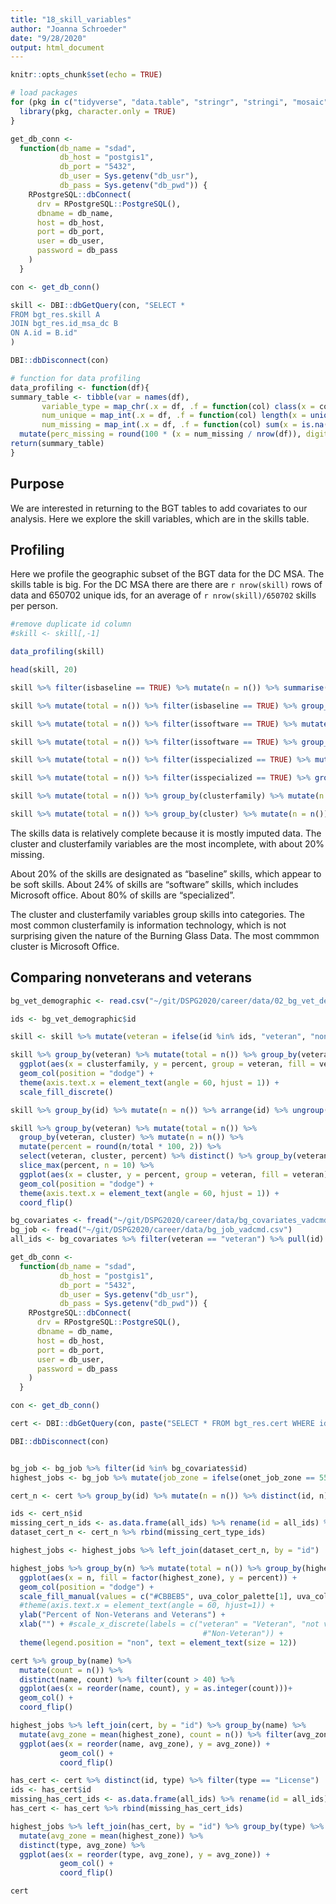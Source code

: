 ```yaml
---
title: "18_skill_variables"
author: "Joanna Schroeder"
date: "9/28/2020"
output: html_document
---
```


```r
knitr::opts_chunk$set(echo = TRUE)
```

```r
# load packages 
for (pkg in c("tidyverse", "data.table", "stringr", "stringi", "mosaic", "dplyr", "readr","gt", 'lubridate')) {
  library(pkg, character.only = TRUE)
}

get_db_conn <-
  function(db_name = "sdad",
           db_host = "postgis1",
           db_port = "5432",
           db_user = Sys.getenv("db_usr"),
           db_pass = Sys.getenv("db_pwd")) {
    RPostgreSQL::dbConnect(
      drv = RPostgreSQL::PostgreSQL(),
      dbname = db_name,
      host = db_host,
      port = db_port,
      user = db_user,
      password = db_pass
    )
  }

con <- get_db_conn()

skill <- DBI::dbGetQuery(con, "SELECT *
FROM bgt_res.skill A
JOIN bgt_res.id_msa_dc B
ON A.id = B.id"
)

DBI::dbDisconnect(con)
```


```r
# function for data profiling
data_profiling <- function(df){
summary_table <- tibble(var = names(df),
       variable_type = map_chr(.x = df, .f = function(col) class(x = col)),                 
       num_unique = map_int(.x = df, .f = function(col) length(x = unique(x = col))),
       num_missing = map_int(.x = df, .f = function(col) sum(x = is.na(x = col)))) %>%
  mutate(perc_missing = round(100 * (x = num_missing / nrow(df)), digits = 2L))
return(summary_table)
}
```

## Purpose

We are interested in returning to the BGT tables to add covariates to our analysis. Here we explore the skill variables, which are in the skills table. 

## Profiling

Here we profile the geographic subset of the BGT data for the DC MSA. The skills table is big. For the DC MSA there are there are `r nrow(skill)` rows of data and 650702 unique ids, for an average of `r nrow(skill)/650702` skills per person.

```r
#remove duplicate id column
#skill <- skill[,-1]

data_profiling(skill)

head(skill, 20)

skill %>% filter(isbaseline == TRUE) %>% mutate(n = n()) %>% summarise(percent = n/21591463) %>% distinct()

skill %>% mutate(total = n()) %>% filter(isbaseline == TRUE) %>% group_by(skill) %>% mutate(n = n()) %>% summarise(percent = (n/total)*100) %>% distinct() %>% arrange(-percent)

skill %>% mutate(total = n()) %>% filter(issoftware == TRUE) %>% mutate(n = n()) %>% summarise(percent = n/total) %>% distinct()

skill %>% mutate(total = n()) %>% filter(issoftware == TRUE) %>% group_by(skill) %>% mutate(n = n()) %>% summarise(percent = (n/total)*100) %>% distinct() %>% arrange(-percent)

skill %>% mutate(total = n()) %>% filter(isspecialized == TRUE) %>% mutate(n = n()) %>% summarise(percent = n/total) %>% distinct()

skill %>% mutate(total = n()) %>% filter(isspecialized == TRUE) %>% group_by(skill) %>% mutate(n = n()) %>% summarise(percent = (n/total)*100) %>% distinct() %>% arrange(-percent)

skill %>% mutate(total = n()) %>% group_by(clusterfamily) %>% mutate(n = n()) %>% summarise(percent = (n/total) * 100) %>% distinct() %>% arrange(-percent)

skill %>% mutate(total = n()) %>% group_by(cluster) %>% mutate(n = n()) %>% summarise(percent = (n/total) * 100) %>% distinct() %>% arrange(-percent)
```

The skills data is relatively complete because it is mostly imputed data. The cluster and clusterfamily variables are the most incomplete, with about 20% missing. 

About 20% of the skills are designated as "baseline" skills, which appear to be soft skills. About 24% of skills are "software" skills, which includes Microsoft office. About 80% of skills are "specialized". 

The cluster and clusterfamily variables group skills into categories. The most common clusterfamily is information technology, which is not surprising given the nature of the Burning Glass Data. The most commmon cluster is Microsoft Office.

## Comparing nonveterans and veterans

```r
bg_vet_demographic <- read.csv("~/git/DSPG2020/career/data/02_bg_vet_demographic.csv")

ids <- bg_vet_demographic$id

skill <- skill %>% mutate(veteran = ifelse(id %in% ids, "veteran", "nonveteran")) 

skill %>% group_by(veteran) %>% mutate(total = n()) %>% group_by(veteran, clusterfamily) %>% mutate(n = n()) %>% mutate(percent = round(n/total * 100, 2)) %>% select(veteran, clusterfamily, percent) %>% distinct() %>%
  ggplot(aes(x = clusterfamily, y = percent, group = veteran, fill = veteran)) +
  geom_col(position = "dodge") +
  theme(axis.text.x = element_text(angle = 60, hjust = 1)) +
  scale_fill_discrete()

skill %>% group_by(id) %>% mutate(n = n()) %>% arrange(id) %>% ungroup() %>% group_by(veteran) %>% summarise(mean = mean(n), median = median(n))

skill %>% group_by(veteran) %>% mutate(total = n()) %>% 
  group_by(veteran, cluster) %>% mutate(n = n()) %>% 
  mutate(percent = round(n/total * 100, 2)) %>% 
  select(veteran, cluster, percent) %>% distinct() %>% group_by(veteran) %>%
  slice_max(percent, n = 10) %>%
  ggplot(aes(x = cluster, y = percent, group = veteran, fill = veteran)) +
  geom_col(position = "dodge") +
  theme(axis.text.x = element_text(angle = 60, hjust = 1)) +
  coord_flip()

```

```r
bg_covariates <- fread("~/git/DSPG2020/career/data/bg_covariates_vadcmd.csv") %>% filter(veteran == "veteran")
bg_job <- fread("~/git/DSPG2020/career/data/bg_job_vadcmd.csv")
all_ids <- bg_covariates %>% filter(veteran == "veteran") %>% pull(id)

get_db_conn <-
  function(db_name = "sdad",
           db_host = "postgis1",
           db_port = "5432",
           db_user = Sys.getenv("db_usr"),
           db_pass = Sys.getenv("db_pwd")) {
    RPostgreSQL::dbConnect(
      drv = RPostgreSQL::PostgreSQL(),
      dbname = db_name,
      host = db_host,
      port = db_port,
      user = db_user,
      password = db_pass
    )
  }

con <- get_db_conn()

cert <- DBI::dbGetQuery(con, paste("SELECT * FROM bgt_res.cert WHERE id IN (", paste(ids, collapse = ", "), ")"))

DBI::dbDisconnect(con)


bg_job <- bg_job %>% filter(id %in% bg_covariates$id)
highest_jobs <- bg_job %>% mutate(job_zone = ifelse(onet_job_zone == 55 | onet_job_zone == 6, 0, onet_job_zone)) %>% group_by(id) %>% mutate(highest_zone = max(job_zone)) %>% distinct(id, highest_zone) %>% left_join(bg_covariates, by = "id")

cert_n <- cert %>% group_by(id) %>% mutate(n = n()) %>% distinct(id, n)

ids <- cert_n$id
missing_cert_n_ids <- as.data.frame(all_ids) %>% rename(id = all_ids) %>% filter(!(id %in% ids)) %>% mutate(n = NA)
dataset_cert_n <- cert_n %>% rbind(missing_cert_type_ids)

highest_jobs <- highest_jobs %>% left_join(dataset_cert_n, by = "id")

highest_jobs %>% group_by(n) %>% mutate(total = n()) %>% group_by(highest_zone, n) %>% mutate(percent = round(n()/total * 100, 2)) %>% distinct(highest_zone, n, percent) %>% arrange(highest_zone) %>%
  ggplot(aes(x = n, fill = factor(highest_zone), y = percent)) +
  geom_col(position = "dodge") +
  scale_fill_manual(values = c("#CBBEB5", uva_color_palette[1], uva_color_palette[2],uva_color_palette[4],  uva_color_palette[6], uva_color_palette[9]), labels = c("Education or Military State", "Zone 1", "Zone 2", "Zone 3", "Zone 4", "Zone 5"), name = "Highest Zone Achieved") +
  #theme(axis.text.x = element_text(angle = 60, hjust=1)) +
  ylab("Percent of Non-Veterans and Veterans") +
  xlab("") + #scale_x_discrete(labels = c("veteran" = "Veteran", "not veteran" =
                                           #"Non-Veteran")) +
  theme(legend.position = "non", text = element_text(size = 12))

cert %>% group_by(name) %>% 
  mutate(count = n()) %>% 
  distinct(name, count) %>% filter(count > 40) %>%
  ggplot(aes(x = reorder(name, count), y = as.integer(count)))+
  geom_col() +
  coord_flip()

highest_jobs %>% left_join(cert, by = "id") %>% group_by(name) %>% 
  mutate(avg_zone = mean(highest_zone), count = n()) %>% filter(avg_zone < 3) %>% distinct(name, avg_zone) %>%
  ggplot(aes(x = reorder(name, avg_zone), y = avg_zone)) +
           geom_col() +
           coord_flip()

has_cert <- cert %>% distinct(id, type) %>% filter(type == "License")
ids <- has_cert$id
missing_has_cert_ids <- as.data.frame(all_ids) %>% rename(id = all_ids) %>% filter(!(id %in% ids)) %>% mutate(type = NA)
has_cert <- has_cert %>% rbind(missing_has_cert_ids)

highest_jobs %>% left_join(has_cert, by = "id") %>% group_by(type) %>% 
  mutate(avg_zone = mean(highest_zone)) %>%
  distinct(type, avg_zone) %>%
  ggplot(aes(x = reorder(type, avg_zone), y = avg_zone)) +
           geom_col() +
           coord_flip()

cert
```

